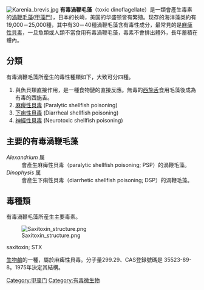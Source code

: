{{unreferenced|time=2018-08-24T09:00:31+00:00}}
[[File:Karenia_brevis.jpg|thumb]]
'''有毒渦鞭毛藻'''（toxic dinoflagellate）是一類會產生毒素的[[渦鞭毛藻|渦鞭毛藻]]([[甲藻門|甲藻門]])，日本的长崎，美国的华盛顿皆有繁殖。现存的海洋藻类約有19,000－25,000種，其中有30－40種渦鞭毛藻含有毒性成分，最常見的是[[麻痺性貝毒|麻痺性貝毒]]，一旦魚類或人類不當食用有毒渦鞭毛藻，毒素不會排出體外，長年蓄積在體內。

== 分類 ==
有毒渦鞭毛藻所産生的毒性種類如下，大致可分四種。

# 與魚貝類直接作用，是一種食物鏈的直接反應。無毒的[[西施舌|西施舌]]食用毛藻後成為有毒的西施舌。
# [[麻痺性貝毒|麻痺性貝毒]] (Paralytic shellfish poisoning)
# [[下痢性貝毒|下痢性貝毒]] (Diarrheal shellfish poisoning)
# [[神經性貝毒|神經性貝毒]] (Neurotoxic shellfish poisoning)

== 主要的有毒渦鞭毛藻 ==
;''Alexandrium'' 属
:會產生麻痺性貝毒（paralytic shellfish poisoning; PSP）的渦鞭毛藻。
;''Dinophysis'' 属
:會産生下痢性貝毒（diarrhetic shellfish poisoning; DSP）的渦鞭毛藻。

== 毒種類 ==
有毒渦鞭毛藻所産生主要毒素。

[[File:Saxitoxin_structure.png|thumb]]
;saxitoxin; STX
[[生物鹼|生物鹼]]的一種，屬於麻痺性貝毒。分子量299.29、CAS登録號碼是 35523-89-8。1975年決定其結構。

[[Category:甲藻门|Category:甲藻门]]
[[Category:有毒微生物|Category:有毒微生物]]